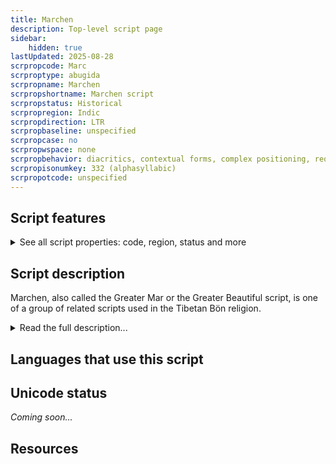```yaml
---
title: Marchen
description: Top-level script page
sidebar:
    hidden: true
lastUpdated: 2025-08-28
scrpropcode: Marc
scrproptype: abugida
scrpropname: Marchen
scrpropshortname: Marchen script
scrpropstatus: Historical
scrpropregion: Indic
scrpropdirection: LTR
scrpropbaseline: unspecified
scrpropcase: no
scrpropwspace: none
scrpropbehavior: diacritics, contextual forms, complex positioning, required ligatures
scrpropisonumkey: 332 (alphasyllabic)
scrpropotcode: unspecified
---
```



## Script features

<details>
<summary> See all script properties: code, region, status and more</summary>
<ScriptInfo />
</details>

## Script description

Marchen, also called the Greater Mar or the Greater Beautiful script, is one of a group of related scripts used in the Tibetan Bön religion.

<details>
<summary>Read the full description...</summary>It is used for writing the Zhang-zhung language, now preserved only in Bön literature, and occasionally for writing Tibetan. This script is not to be confused with the _Marchung_ script, a related but separate script about which little is known beyond that it has been used in some other Bön texts.

Marchen writing employs similar principles to [Tibetan](/scrlang/script-tibt); each consonant has a base form and a subjoined form which can be combined in vertical stacks to represent consonant clusters. There are also five vowel signs which can be attached to a base consonant or to a consonant stack; in the absence of one of these signs, consonants have an inherent /a/ vowel.
</details>

## Languages that use this script

<WsList script='Marc' wsMax='5' />

## Unicode status

_Coming soon..._

## Resources

<ScriptResources detailSummary='seemore' />

